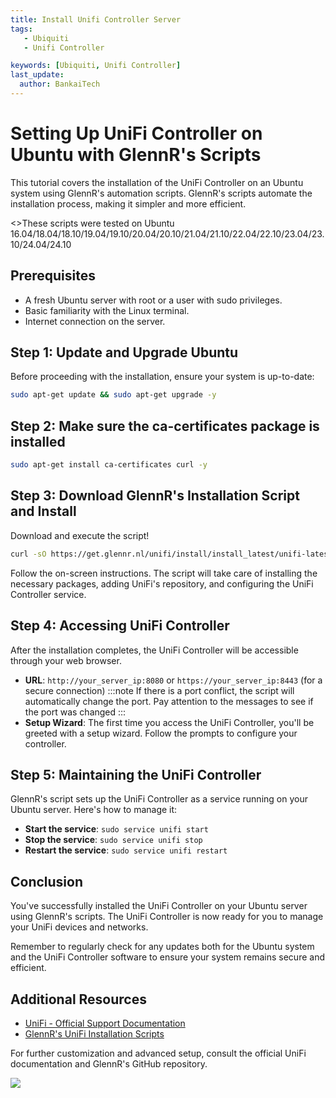 ---
title: Install Unifi Controller Server
tags:
   - Ubiquiti
   - Unifi Controller

keywords: [Ubiquiti, Unifi Controller]
last_update:
  author: BankaiTech
---


# Setting Up UniFi Controller on Ubuntu with GlennR's Scripts

This tutorial covers the installation of the UniFi Controller on an Ubuntu system using GlennR's automation scripts. GlennR's scripts automate the installation process, making it simpler and more efficient.
<p>
<>These scripts were tested on Ubuntu 16.04/18.04/18.10/19.04/19.10/20.04/20.10/21.04/21.10/22.04/22.10/23.04/23.10/24.04/24.10</>
</p>

## Prerequisites
- A fresh Ubuntu server with root or a user with sudo privileges.
- Basic familiarity with the Linux terminal.
- Internet connection on the server.

## Step 1: Update and Upgrade Ubuntu

Before proceeding with the installation, ensure your system is up-to-date:

```bash
sudo apt-get update && sudo apt-get upgrade -y
```
## Step 2: Make sure the ca-certificates package is installed
```bash
sudo apt-get install ca-certificates curl -y
```

## Step 3: Download GlennR's Installation Script and Install

Download and execute the script!

```bash
curl -sO https://get.glennr.nl/unifi/install/install_latest/unifi-latest.sh && bash unifi-latest.sh
```

Follow the on-screen instructions. The script will take care of installing the necessary packages, adding UniFi's repository, and configuring the UniFi Controller service.

## Step 4: Accessing UniFi Controller

After the installation completes, the UniFi Controller will be accessible through your web browser.

- **URL**: `http://your_server_ip:8080` or `https://your_server_ip:8443` (for a secure connection)
  :::note
  If there is a port conflict, the script will automatically change the port. Pay attention to the messages to see if the port was changed
  :::
- **Setup Wizard**: The first time you access the UniFi Controller, you'll be greeted with a setup wizard. Follow the prompts to configure your controller.

## Step 5: Maintaining the UniFi Controller

GlennR's script sets up the UniFi Controller as a service running on your Ubuntu server. Here's how to manage it:

- **Start the service**: `sudo service unifi start`
- **Stop the service**: `sudo service unifi stop`
- **Restart the service**: `sudo service unifi restart`

## Conclusion

You've successfully installed the UniFi Controller on your Ubuntu server using GlennR's scripts. The UniFi Controller is now ready for you to manage your UniFi devices and networks.

Remember to regularly check for any updates both for the Ubuntu system and the UniFi Controller software to ensure your system remains secure and efficient.

## Additional Resources

- [UniFi - Official Support Documentation](https://help.ui.com/hc/en-us/categories/200320654-UniFi-Wireless)
- [GlennR's UniFi Installation Scripts](https://community.ui.com/questions/UniFi-Installation-Scripts-or-UniFi-Easy-Update-Script-or-UniFi-Lets-Encrypt-or-UniFi-Easy-Encrypt-/ccbc7530-dd61-40a7-82ec-22b17f027776)

For further customization and advanced setup, consult the official UniFi documentation and GlennR's GitHub repository.

<a href="https://www.buymeacoffee.com/BankaiTech"><img src="https://img.buymeacoffee.com/button-api/?text=Buy me a beer&emoji=🍺&slug=BankaiTech&button_colour=FFDD00&font_colour=000000&font_family=Cookie&outline_colour=000000&coffee_colour=ffffff" /></a>
